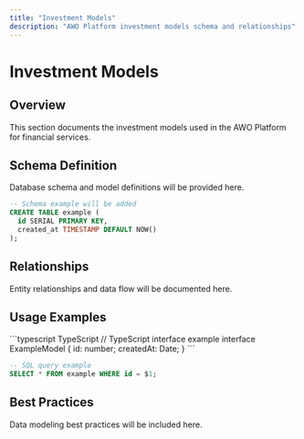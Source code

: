 ```yaml
---
title: "Investment Models"
description: "AWO Platform investment models schema and relationships"
---
```


# Investment Models

## Overview

<Info>
This section documents the investment models used in the AWO Platform for financial services.
</Info>

## Schema Definition

Database schema and model definitions will be provided here.

```sql
-- Schema example will be added
CREATE TABLE example (
  id SERIAL PRIMARY KEY,
  created_at TIMESTAMP DEFAULT NOW()
);
```

## Relationships

Entity relationships and data flow will be documented here.

## Usage Examples

<CodeGroup>
```typescript TypeScript
// TypeScript interface example
interface ExampleModel {
  id: number;
  createdAt: Date;
}
```

```sql SQL Query
-- SQL query example
SELECT * FROM example WHERE id = $1;
```
</CodeGroup>

## Best Practices

Data modeling best practices will be included here.
